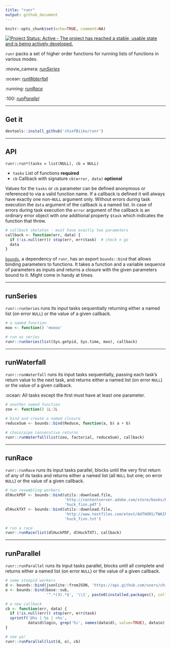 ```yaml
---
title: "runr"
output: github_document
---
```


```r
knitr::opts_chunk$set(echo=TRUE, comment=NA)
```
[![Project Status: Active - The project has reached a stable, usable state and is being actively developed.](http://www.repostatus.org/badges/latest/active.svg)](http://www.repostatus.org/#active)

`runr` packs a set of higher order functions for running lists of functions in various modes.

:movie_camera: *[runSeries]* 

:ocean: *[runWaterfall]* 

:running: *[runRace]* 

:100: *[runParallel]*

***

## Get it

```r
devtools::install_github('chiefBiiko/runr')
```

***

## API

`runr::run*(tasks = list(NULL), cb = NULL)`

+ `tasks` List of functions **required** 
+ `cb` Callback with signature `cb(error, data)` **optional**

Values for the `tasks` or `cb` parameter can be defined anonymous or referenced to via a valid function name. If a callback is defined it will always have exactly one non-`NULL` argument only. Without errors during task execution the `data` argument of the callback is a named list. In case of errors during task execution the `error` argument of the callback is an ordinary error object with *one* additional property `$task` which indicates the function that threw.

```r
# callback skeleton - must have exactly two parameters
callback <- function(err, data) {
  if (!is.null(err)) stop(err, err$task)  # check n go
  data
}
```

[`bounds`](https://github.com/chiefBiiko/bounds), a dependency of `runr`, has an export `bounds::bind` that allows binding parameters to functions. It takes a function and a variable sequence of parameters as inputs and returns a closure with the given parameters bound to it. Might come in handy at times.

***

## runSeries

`runr::runSeries` runs its input tasks sequentially returning either a named list (on error `NULL`) or the value of a given callback.

```r
# a named function
moo <- function() 'moooo'

# run as series
runr::runSeries(list(Sys.getpid, Sys.time, moo), callback)
 ```

***
 
## runWaterfall

`runr::runWaterfall` runs its input tasks sequentially, passing each task's return value to the next task, and returns either a named list (on error `NULL`) or the value of a given callback.

:ocean: All tasks except the first must have at least one parameter.

```r
# another named function
zoo <- function() 1L:3L

# bind and create a named closure
reduceSum <- bounds::bind(Reduce, function(a, b) a + b)

# chain/pipe consecutive returns
runr::runWaterfall(list(zoo, factorial, reduceSum), callback)
```

***

## runRace

`runr::runRace` runs its input tasks parallel, blocks until the very first return of any of its tasks and returns either a named list (all `NULL` but one; on error `NULL`) or the value of a given callback.

```r
# two resembling workers
dlHuckPDF <- bounds::bind(utils::download.file, 
                          'http://contentserver.adobe.com/store/books/HuckFinn.pdf',
                          'huck_finn.pdf')
dlHuckTXT <- bounds::bind(utils::download.file, 
                          'http://www.textfiles.com/etext/AUTHORS/TWAIN/huck_finn',
                          'huck_finn.txt')

# run a race
runr::runRace(list(dlHuckPDF, dlHuckTXT), callback)
```

***

## runParallel

`runr::runParallel` runs its input tasks parallel, blocks until all complete and returns either a named list (on error `NULL`) or the value of a given callback.

```r
# some stoopid workers
d <- bounds::bind(jsonlite::fromJSON, 'https://api.github.com/users/chiefBiiko')
o <- bounds::bind(base::sub, 
                  '^.*(3).*$', '\\1', paste0(installed.packages(), collapse=''))

# a new callback
cb <- function(err, data) {
  if (!is.null(err)) stop(err, err$task)
  sprintf('@%s | %s | <%s',
          data$d$login, grep('hi', names(data$d), value=TRUE), data$o)
}

# see ya!
runr::runParallel(list(d, o), cb)
```
